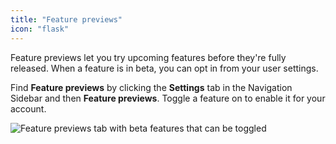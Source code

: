 ```yaml
---
title: "Feature previews"
icon: "flask"
---
```


Feature previews let you try upcoming features before they're fully released. When a feature is in beta, you can opt in from your user settings.

Find **Feature previews** by clicking the **Settings** tab in the Navigation Sidebar and then **Feature previews**. Toggle a feature on to enable it for your account.

<Frame>
  <img
    src="/images/product/user-settings/feature-previews/feature-previews.png"
    alt="Feature previews tab with beta features that can be toggled"
  />
</Frame>
